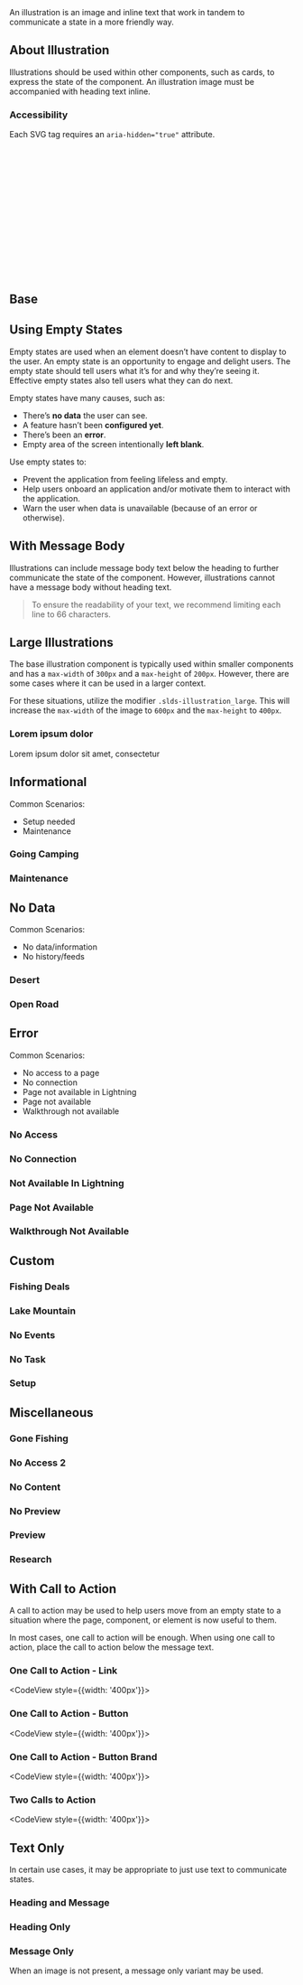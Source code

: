 
<div className="doc lead">
  An illustration is an image and inline text that work in tandem to communicate a state in a more friendly way.
</div>

## About Illustration

Illustrations should be used within other components, such as cards, to express the state of the component. An illustration image must be accompanied with heading text inline.

### Accessibility

Each SVG tag requires an <code className="doc">aria-hidden="true"</code> attribute.

<CodeBlock toggleCode={false}>
  <svg viewBox="0 0 483 218" aria-hidden="true" xmlns="http://www.w3.org/2000/svg" xmlnsXlink="http://www.w3.org/1999/xlink">...</svg>
</CodeBlock>

## Base

<Illustration>
  <FishingDeals />
  <IllustrationText heading="Lorem ipsum dolor" />
</Illustration>

## Using Empty States

Empty states are used when an element doesn’t have content to display to the user. An empty state is an opportunity to engage and delight users. The empty state should tell users what it’s for and why they’re seeing it. Effective empty states also tell users what they can do next.

Empty states have many causes, such as:
- There’s **no data** the user can see.
- A feature hasn’t been **configured yet**.
- There’s been an **error**.
- Empty area of the screen intentionally **left blank**.

Use empty states to:
- Prevent the application from feeling lifeless and empty.
- Help users onboard an application and/or motivate them to interact with the application.
- Warn the user when data is unavailable (because of an error or otherwise).

## With Message Body

Illustrations can include message body text below the heading to further communicate the state of the component. However, illustrations cannot have a message body without heading text.

<Blockquote type="note" header="Design Note">
  To ensure the readability of your text, we recommend limiting each line to 66 characters.
</Blockquote>

<CodeView>
  <Illustration>
    <FishingDeals />
    <IllustrationText heading="Lorem ipsum dolor" message="Lorem ipsum dolor sit amet, consectetur" />
  </Illustration>
</CodeView>

## Large Illustrations

The base illustration component is typically used within smaller components and has a `max-width` of `300px` and a `max-height` of `200px`. However, there are some cases where it can be used in a larger context.

For these situations, utilize the modifier `.slds-illustration_large`. This will increase the `max-width` of the image to `600px` and the `max-height` to `400px`.

<CodeView>
  <Illustration large>
    <FishingDeals />
    <h3 className="slds-illustration__header slds-text-heading_medium">Lorem ipsum dolor</h3>
    <p className="slds-text-body_regular">Lorem ipsum dolor sit amet, consectetur</p>
  </Illustration>
</CodeView>

## Informational

Common Scenarios:
- Setup needed
- Maintenance

### Going Camping

<CodeView>
  <Illustration>
    <GoingCamping />
    <IllustrationText heading="Lorem ipsum dolor" />
  </Illustration>
</CodeView>

### Maintenance

<CodeView>
  <Illustration>
    <Maintenance />
    <IllustrationText heading="Lorem ipsum dolor" />
  </Illustration>
</CodeView>

## No Data

Common Scenarios:
- No data/information
- No history/feeds

### Desert

<CodeView>
  <Illustration>
    <Desert />
    <IllustrationText heading="Lorem ipsum dolor" />
  </Illustration>
</CodeView>

### Open Road

<CodeView>
  <Illustration>
    <OpenRoad />
    <IllustrationText heading="Lorem ipsum dolor" />
  </Illustration>
</CodeView>

## Error

Common Scenarios:
- No access to a page
- No connection
- Page not available in Lightning
- Page not available
- Walkthrough not available

### No Access

<CodeView>
  <Illustration>
    <NoAccess />
    <IllustrationText heading="Lorem ipsum dolor" />
  </Illustration>
</CodeView>

### No Connection

<CodeView>
  <Illustration>
    <NoConnection />
    <IllustrationText heading="Lorem ipsum dolor" />
  </Illustration>
</CodeView>

### Not Available In Lightning

<CodeView>
  <Illustration>
    <NotAvailableInLightning />
    <IllustrationText heading="Lorem ipsum dolor" />
  </Illustration>
</CodeView>

### Page Not Available

<CodeView>
  <Illustration>
    <PageNotAvailable />
    <IllustrationText heading="Lorem ipsum dolor" />
  </Illustration>
</CodeView>

### Walkthrough Not Available

<CodeView>
  <Illustration>
    <WalkthroughNotAvailable />
    <IllustrationText heading="Lorem ipsum dolor" />
  </Illustration>
</CodeView>

## Custom

### Fishing Deals

<CodeView>
  <Illustration>
    <FishingDeals />
    <IllustrationText heading="Lorem ipsum dolor" />
  </Illustration>
</CodeView>

### Lake Mountain

<CodeView>
  <Illustration>
    <LakeMountain />
    <IllustrationText heading="Lorem ipsum dolor" />
  </Illustration>
</CodeView>

### No Events

<CodeView>
  <Illustration>
    <NoEvents />
    <IllustrationText heading="Lorem ipsum dolor" />
  </Illustration>
</CodeView>

### No Task

<CodeView>
  <Illustration>
    <NoTask />
    <IllustrationText heading="Lorem ipsum dolor" />
  </Illustration>
</CodeView>

### Setup

<CodeView>
  <Illustration>
    <Setup />
    <IllustrationText heading="Lorem ipsum dolor" />
  </Illustration>
</CodeView>

## Miscellaneous

### Gone Fishing

<CodeView>
  <Illustration>
    <GoneFishing />
    <IllustrationText heading="Lorem ipsum dolor" />
  </Illustration>
</CodeView>

### No Access 2

<CodeView>
  <Illustration>
    <NoAccess2 />
    <IllustrationText heading="Lorem ipsum dolor" />
  </Illustration>
</CodeView>

### No Content

<CodeView>
  <Illustration>
    <NoContent />
    <IllustrationText heading="Lorem ipsum dolor" />
  </Illustration>
</CodeView>

### No Preview

<CodeView>
  <Illustration>
    <NoPreview />
    <IllustrationText heading="Lorem ipsum dolor" />
  </Illustration>
</CodeView>

### Preview

<CodeView>
  <Illustration>
    <Preview />
    <IllustrationText heading="Lorem ipsum dolor" />
  </Illustration>
</CodeView>

### Research

<CodeView>
  <Illustration>
    <Research />
    <IllustrationText heading="Lorem ipsum dolor" />
  </Illustration>
</CodeView>

## With Call to Action

A call to action may be used to help users move from an empty state to a situation where the page, component, or element is now useful to them.

In most cases, one call to action will be enough. When using one call to action, place the call to action below the message text.

### One Call to Action - Link

<CodeView style={{width: '400px'}}>
  <IllustrationCTA link>
    <Illustration>
      <NoTask />
      <IllustrationText heading="Lorem ipsum dolor" message="Lorem ipsum dolor sit amet, consectetur" />
    </Illustration>
  </IllustrationCTA>
</CodeView>

### One Call to Action - Button

<CodeView style={{width: '400px'}}>
  <IllustrationCTA button="slds-button">
    <Illustration>
      <NoTask />
      <IllustrationText heading="Lorem ipsum dolor" message="Lorem ipsum dolor sit amet, consectetur" />
    </Illustration>
  </IllustrationCTA>
</CodeView>

### One Call to Action - Button Brand

  <CodeView style={{width: '400px'}}>
    <IllustrationCTA button="slds-button slds-button_brand">
      <Illustration>
        <NoTask />
        <IllustrationText heading="Lorem ipsum dolor" message="Lorem ipsum dolor sit amet, consectetur" />
      </Illustration>
    </IllustrationCTA>
  </CodeView>

### Two Calls to Action

<CodeView style={{width: '400px'}}>
  <IllustrationCTA link>
    <Illustration>
      <NoTask />
      <IllustrationText heading="Lorem ipsum dolor" message="Lorem ipsum dolor sit amet, consectetur" secondaryCTA="Learn More"/>
    </Illustration>
  </IllustrationCTA>
</CodeView>

## Text Only

In certain use cases, it may be appropriate to just use text to communicate states.

### Heading and Message

<CodeView>
  <Illustration>
    <IllustrationText heading="Lorem ipsum dolor" message="Lorem ipsum dolor sit amet, consectetur" />
  </Illustration>
</CodeView>

### Heading Only

<CodeView>
  <Illustration>
    <IllustrationText heading="Lorem ipsum dolor" />
  </Illustration>
</CodeView>

### Message Only

When an image is not present, a message only variant may be used.

<CodeView>
  <Illustration>
    <IllustrationText message="Lorem ipsum dolor sit amet, consectetur" />
  </Illustration>
</CodeView>
